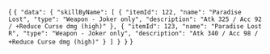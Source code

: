 
<CodeBlock language="jsx" title="RESPONSE" showLineNumbers>{
`{
  "data": {
    "skillByName": [
      {
        "itemId": 122,
        "name": "Paradise Lost",
        "type": "Weapon - Joker only",
        "description": "Atk 325 / Acc 92 / +Reduce Curse dmg (high)"
      },
      {
        "itemId": 123,
        "name": "Paradise Lost R",
        "type": "Weapon - Joker only",
        "description": "Atk 340 / Acc 98 / +Reduce Curse dmg (high)"
      }
    ]
  }
}`
}</CodeBlock>